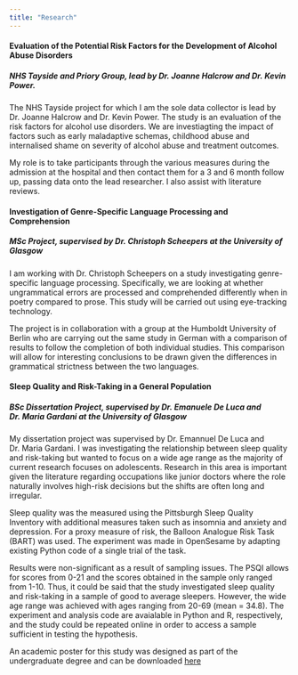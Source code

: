```yaml
---
title: "Research"
---
```


#### Evaluation of the Potential Risk Factors for the Development of Alcohol Abuse Disorders 
##### NHS Tayside and Priory Group, lead by Dr. Joanne Halcrow and Dr. Kevin Power.
The NHS Tayside project for which I am the sole data collector is lead by Dr. Joanne Halcrow and Dr. Kevin Power. The study is an evaluation of the risk factors for alcohol use disorders. We are investiagting the impact of factors such as early maladaptive schemas, childhood abuse and internalised shame on severity of alcohol abuse and treatment outcomes. 

My role is to take participants through the various measures during the admission at the hospital and then contact them for a 3 and 6 month follow up, passing data onto the lead researcher. I also assist with literature reviews.


#### Investigation of Genre-Specific Language Processing and Comprehension
##### MSc Project, supervised by Dr. Christoph Scheepers at the University of Glasgow
I am working with Dr. Christoph Scheepers on a study investigating genre-specific language processing. Specifically, we are looking at whether ungrammatical errors are processed and comprehended differently when in poetry compared to prose. This study will be carried out using eye-tracking technology. 

The project is in collaboration with a group at the Humboldt University of Berlin who are carrying out the same study in German with a comparison of results to follow the completion of both individual studies. This comparison will allow for interesting conclusions to be drawn given the differences in grammatical strictness between the two languages.


#### Sleep Quality and Risk-Taking in a General Population
##### BSc Dissertation Project, supervised by Dr. Emanuele De Luca and Dr. Maria Gardani at the University of Glasgow
My dissertation project was supervised by Dr. Emannuel De Luca and Dr. Maria Gardani. I was investigating the relationship between sleep quality and risk-taking but wanted to focus on a wide age range as the majority of current research focuses on adolescents. Research in this area is important given the literature regarding occupations like junior doctors where the role naturally involves high-risk decisions but the shifts are often long and irregular. 

Sleep quality was the measured using the Pittsburgh Sleep Quality Inventory with additional measures taken such as insomnia and anxiety and depression. For a proxy measure of risk, the Balloon Analogue Risk Task (BART) was used. The experiment was made in OpenSesame by adapting existing Python code of a single trial of the task. 

Results were non-significant as a result of sampling issues. The PSQI allows for scores from 0-21 and the scores obtained in the sample only ranged from 1-10. Thus, it could be said that the study investigated sleep quality and risk-taking in a sample of good to average sleepers. However, the wide age range was achieved with ages ranging from 20-69 (mean = 34.8). The experiment and analysis code are avaialable in Python and R, respectively, and the study could be repeated online in order to access a sample sufficient in testing the hypothesis.

An academic poster for this study was designed as part of the undergraduate degree and can be downloaded [here](sleepquality_risk_poster.pptx)

